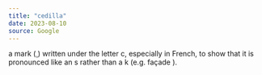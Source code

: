 ```yaml
---
title: "cedilla"
date: 2023-08-10
source: Google
---
```


a mark (¸) written under the letter c, especially in French, to show that it is pronounced like an s rather than a k (e.g. façade ).
